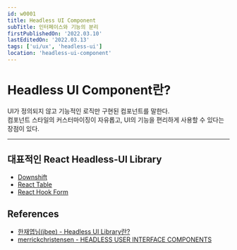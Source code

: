```yaml
---
id: w0001
title: Headless UI Component
subTitle: 인터페이스와 기능의 분리
firstPublishedOn: '2022.03.10'
lastEditedOn: '2022.03.13'
tags: ['ui/ux', 'headless-ui']
location: 'headless-ui-component'
---
```


# Headless UI Component란?

UI가 정의되지 않고 기능적인 로직만 구현된 컴포넌트를 말한다.<br/>
컴포넌트 스타일의 커스터마이징이 자유롭고, UI의 기능을 편리하게 사용할 수 있다는 장점이 있다.

---

## 대표적인 React Headless-UI Library

- [Downshift](https://github.com/downshift-js/downshift)
- [React Table](https://github.com/TanStack/react-table)
- [React Hook Form](https://github.com/react-hook-form/react-hook-form)

## References

- [한재엽님(jbee) - Headless UI Library란?](https://jbee.io/react/headless-concept/)
- [merrickchristensen - HEADLESS USER INTERFACE COMPONENTS](https://www.merrickchristensen.com/articles/headless-user-interface-components/)
